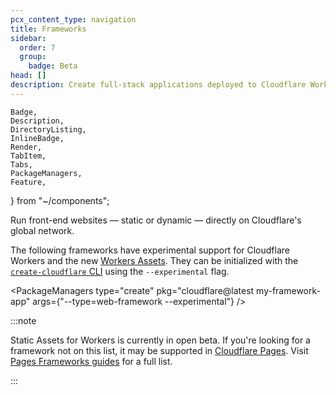 ```yaml
---
pcx_content_type: navigation
title: Frameworks
sidebar:
  order: 7
  group:
    badge: Beta
head: []
description: Create full-stack applications deployed to Cloudflare Workers.
---
```


	Badge,
	Description,
	DirectoryListing,
	InlineBadge,
	Render,
	TabItem,
	Tabs,
	PackageManagers,
	Feature,
} from "~/components";

<Description>
	Run front-end websites — static or dynamic — directly on Cloudflare's global
	network.
</Description>

The following frameworks have experimental support for Cloudflare Workers and the new [<InlineBadge preset="beta" /> Workers Assets](/workers/static-assets/). They can be initialized with the [`create-cloudflare` CLI](/workers/get-started/guide/) using the `--experimental` flag.

<PackageManagers
	type="create"
	pkg="cloudflare@latest my-framework-app"
	args={"--type=web-framework --experimental"}
/>

<DirectoryListing folder="workers/frameworks/framework-guides" />

:::note

Static Assets for Workers is currently in open beta. If you're looking for a framework not on this list, it may be supported in [Cloudflare Pages](/pages/). Visit [Pages Frameworks guides](/pages/framework-guides/) for a full list.

:::

